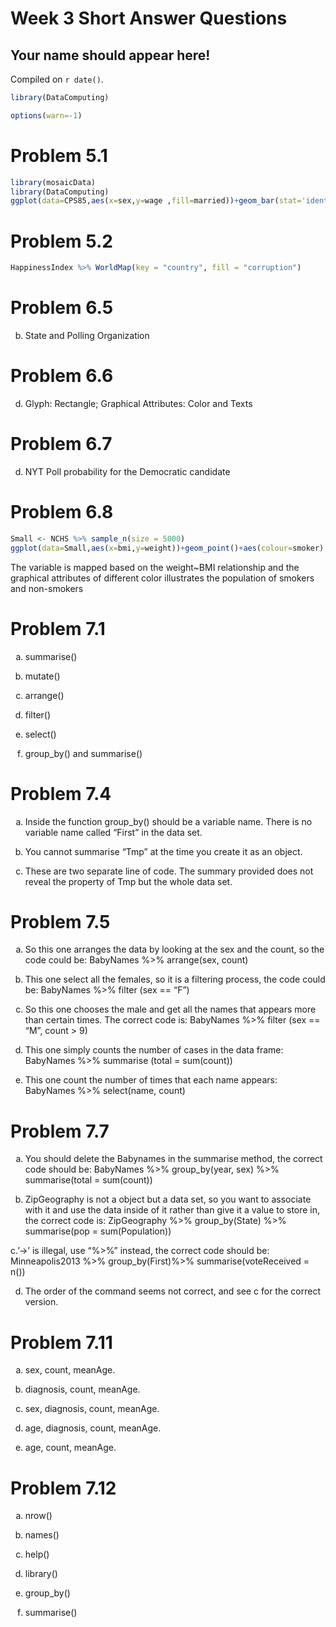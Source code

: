 # Week 3 Short Answer Questions

## Your name should appear here!

<!-- leave this material as is -->
Compiled on `r date()`.

```r
library(DataComputing)
```
<!-- put your content after this line -->
```r
options(warn=-1)
```

# Problem 5.1
```r
library(mosaicData)
library(DataComputing)
ggplot(data=CPS85,aes(x=sex,y=wage ,fill=married))+geom_bar(stat='identity',position='dodge', width=.9)+ facet_wrap(~race,ncol=3) 
```

# Problem 5.2
```r
HappinessIndex %>% WorldMap(key = "country", fill = "corruption")
```

# Problem 6.5

b. State and Polling Organization 

# Problem 6.6

d. Glyph: Rectangle; Graphical Attributes: Color and Texts

# Problem 6.7 

d. NYT Poll probability for the Democratic candidate

# Problem 6.8

```r
Small <- NCHS %>% sample_n(size = 5000)
ggplot(data=Small,aes(x=bmi,y=weight))+geom_point()+aes(colour=smoker) 
```

The variable is mapped based on the weight~BMI relationship and the graphical attributes of different color illustrates the population of smokers and non-smokers

# Problem 7.1

a. summarise()

b. mutate()

c. arrange()

d. filter()

e. select()

f. group_by() and summarise()

# Problem 7.4

a. Inside the function group_by() should be a variable name. There is no variable name called "First" in the data set.

b. You cannot summarise "Tmp" at the time you create it as an object.

c. These are two separate line of code. The summary provided does not reveal the property of Tmp but the whole data set.

# Problem 7.5 

a. So this one arranges the data by looking at the sex and the count, so the code could be:  BabyNames %>% arrange(sex, count)



b. This one select all the females, so it is a filtering process, the code could be: 
BabyNames %>% filter (sex == "F")



c. So this one chooses the male and get all the names that appears more than certain times. The correct code is: BabyNames %>% filter (sex == "M", count > 9)


d. This one simply counts the number of cases in the data frame: BabyNames %>% summarise (total = sum(count))


e. This one count the number of times that each name appears: BabyNames %>% select(name, count)


# Problem 7.7

a. You should delete the Babynames in the summarise method, the correct code should be:
BabyNames %>% group_by(year, sex) %>% summarise(total = sum(count))

b. ZipGeography is not a object but a data set, so you want to associate with it and use the data inside of it rather than give it a value to store in, the correct code is:
ZipGeography %>% group_by(State) %>% summarise(pop = sum(Population))

c.'->' is illegal, use "%>%" instead, the correct code should be:
Minneapolis2013 %>% group_by(First)%>% summarise(voteReceived = n())

d. The order of the command seems not correct, and see c for the correct version.

# Problem 7.11

a. sex, count, meanAge.

b. diagnosis, count, meanAge.

c. sex, diagnosis, count, meanAge.

d. age,  diagnosis, count, meanAge.

e. age, count, meanAge.

# Problem 7.12

a. nrow()

b. names()

c. help()

d. library()

e. group_by()

f. summarise()